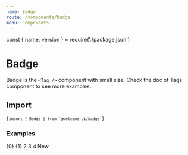 ```yaml
---
name: Badge
route: /components/badge
menu: Components
---
```


const { name, version } = require('./package.json')

# Badge

<TagVersion version={version} name={name} />

Badge is the `<Tag />` component with small size. Check the doc of Tags component to see more examples.

## Import

<Code>{`import { Badge } from '@welcome-ui/badge'`}</Code>

### Examples

<Playground>
  <Badge>{0}</Badge>
  <Badge>{1}</Badge>
  <Badge>2</Badge>
  <Badge>3</Badge>
  <Badge>4</Badge>
  <Badge variant="primary">New</Badge>
</Playground>
